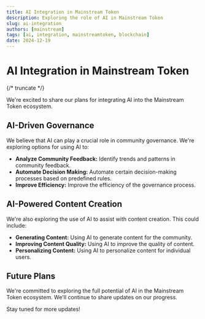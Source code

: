 ```yaml
---
title: AI Integration in Mainstream Token
description: Exploring the role of AI in Mainstream Token
slug: ai-integration
authors: [mainstream]
tags: [ai, integration, mainstreamtoken, blockchain]
date: 2024-12-19
---
```


# AI Integration in Mainstream Token

{/* truncate */}

We're excited to share our plans for integrating AI into the Mainstream Token ecosystem.

## AI-Driven Governance

We believe that AI can play a crucial role in community governance. We're exploring options for using AI to:

-   **Analyze Community Feedback:** Identify trends and patterns in community feedback.
-   **Automate Decision Making:** Automate certain decision-making processes based on predefined rules.
-   **Improve Efficiency:** Improve the efficiency of the governance process.

## AI-Powered Content Creation

We're also exploring the use of AI to assist with content creation. This could include:

-   **Generating Content:** Using AI to generate content for the community.
-   **Improving Content Quality:** Using AI to improve the quality of content.
-   **Personalizing Content:** Using AI to personalize content for individual users.

## Future Plans

We're committed to exploring the full potential of AI in the Mainstream Token ecosystem. We'll continue to share updates on our progress.

Stay tuned for more updates!
